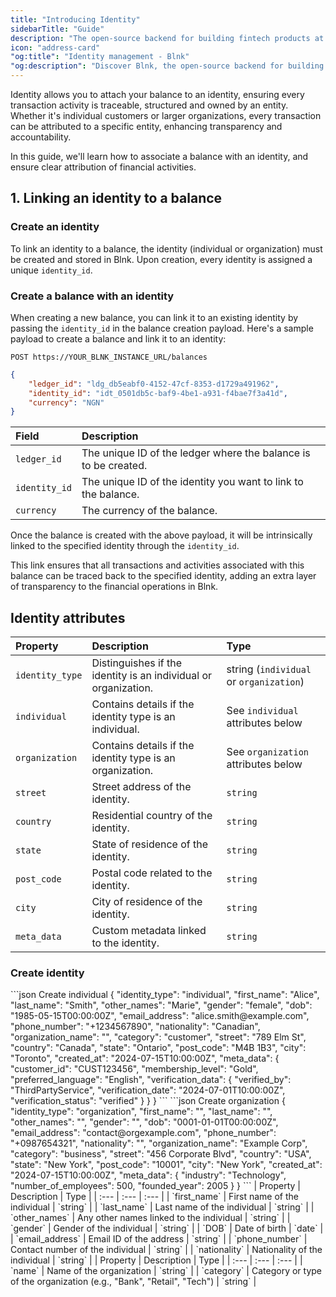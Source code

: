 ```yaml
---
title: "Introducing Identity"
sidebarTitle: "Guide"
description: "The open-source backend for building fintech products at scale."
icon: "address-card"
"og:title": "Identity management - Blnk"
"og:description": "Discover Blnk, the open-source backend for building fintech. Accurately record transactions and scale your fintech product reliably with Blnk."
---
```



Identity allows you to attach your balance to an identity, ensuring every transaction activity is traceable, structured and owned by an entity. Whether it's individual customers or larger organizations, every transaction can be attributed to a specific entity, enhancing transparency and accountability.

In this guide, we'll learn how to associate a balance with an identity, and ensure clear attribution of financial activities. 

## 1. Linking an identity to a balance
### Create an identity

To link an identity to a balance, the identity (individual or organization) must be created and stored in Blnk. Upon creation, every identity is assigned a unique `identity_id`.

### Create a balance with an identity

When creating a new balance, you can link it to an existing identity by passing the `identity_id` in the balance creation payload. Here's a sample payload to create a balance and link it to an identity:

```
POST https://YOUR_BLNK_INSTANCE_URL/balances
```

```json Request
{
    "ledger_id": "ldg_db5eabf0-4152-47cf-8353-d1729a491962",
    "identity_id": "idt_0501db5c-baf9-4be1-a931-f4bae7f3a41d",
    "currency": "NGN"
}
```

| Field | Description |
| :--- | :--- |
| `ledger_id` | The unique ID of the ledger where the balance is to be created. |
| `identity_id` | The unique ID of the identity you want to link to the balance. |
| `currency` | The currency of the balance. |

Once the balance is created with the above payload, it will be intrinsically linked to the specified identity through the `identity_id`.

This link ensures that all transactions and activities associated with this balance can be traced back to the specified identity, adding an extra layer of transparency to the financial operations in Blnk.

## Identity attributes

| Property | Description | Type |
| :--- | :--- | :--- |
| `identity_type` | Distinguishes if the identity is an individual or organization. | string (`individual` or `organization`) |
| `individual` | Contains details if the identity type is an individual. | See `individual` attributes below |
| `organization` | Contains details if the identity type is an organization. | See `organization` attributes below |
| `street` | Street address of the identity. | `string` |
| `country` | Residential country of the identity. | `string` |
| `state` | State of residence of the identity. | `string` |
| `post_code` | Postal code related to the identity. | `string` |
| `city` | City of residence of the identity. | `string` |
| `meta_data` | Custom metadata linked to the identity. | `string` | 

### Create identity

<CodeGroup>
```json Create individual
{
    "identity_type": "individual",
    "first_name": "Alice",
    "last_name": "Smith",
    "other_names": "Marie",
    "gender": "female",
    "dob": "1985-05-15T00:00:00Z",
    "email_address": "alice.smith@example.com",
    "phone_number": "+1234567890",
    "nationality": "Canadian",
    "organization_name": "",
    "category": "customer",
    "street": "789 Elm St",
    "country": "Canada",
    "state": "Ontario",
    "post_code": "M4B 1B3",
    "city": "Toronto",
    "created_at": "2024-07-15T10:00:00Z",
    "meta_data": {
        "customer_id": "CUST123456",
        "membership_level": "Gold",
        "preferred_language": "English",
        "verification_data": {
            "verified_by": "ThirdPartyService",
            "verification_date": "2024-07-01T10:00:00Z",
            "verification_status": "verified"
        }
    }
}
```
```json Create organization
{
    "identity_type": "organization",
    "first_name": "",
    "last_name": "",
    "other_names": "",
    "gender": "",
    "dob": "0001-01-01T00:00:00Z",
    "email_address": "contact@orgexample.com",
    "phone_number": "+0987654321",
    "nationality": "",
    "organization_name": "Example Corp",
    "category": "business",
    "street": "456 Corporate Blvd",
    "country": "USA",
    "state": "New York",
    "post_code": "10001",
    "city": "New York",
    "created_at": "2024-07-15T10:00:00Z",
    "meta_data": {
        "industry": "Technology",
        "number_of_employees": 500,
        "founded_year": 2005
    }
}
```
</CodeGroup>

<Tabs>
    <Tab title="Individual">
        | Property | Description | Type |
        | :--- | :--- | :--- |
        | `first_name` | First name of the individual | `string` |
        | `last_name` | Last name of the individual | `string` |
        | `other_names` | Any other names linked to the individual | `string` |
        | `gender` | Gender of the individual | `string` |
        | `DOB` | Date of birth | `date` |
        | `email_address` | Email ID of the address | `string` |
        | `phone_number` | Contact number of the individual | `string` |
        | `nationality` | Nationality of the individual | `string` |
    </Tab> 
    <Tab title="Organization">
        | Property | Description | Type |
        | :--- | :--- | :--- |
        | `name` | Name of the organization | `string` |
        | `category` | Category or type of the organization (e.g., "Bank", "Retail", "Tech") | `string` |
    </Tab> 
</Tabs>

<NeedHelp />